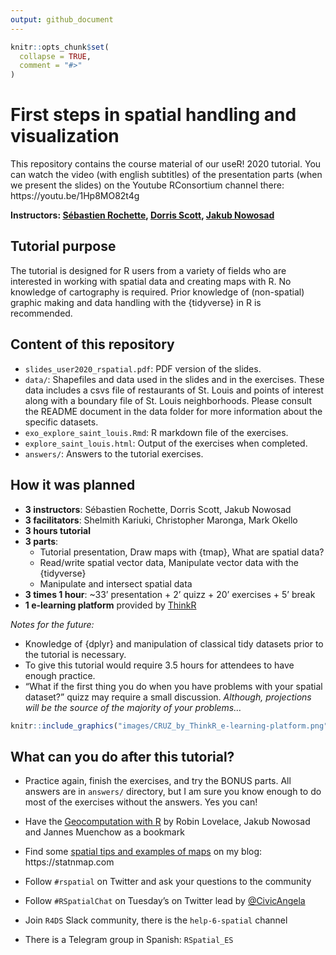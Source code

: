 ```yaml
---
output: github_document
---
```


<!-- README.md is generated from README.Rmd. Please edit that file -->

```r
knitr::opts_chunk$set(
  collapse = TRUE,
  comment = "#>"
)
```

# First steps in spatial handling and visualization

This repository contains the course material of our useR! 2020 tutorial. You can watch the video (with english subtitles) of the presentation parts (when we present the slides) on the Youtube RConsortium channel there: https://youtu.be/1Hp8MO82t4g    

**Instructors: [Sébastien Rochette](https://twitter.com/statnmap), [Dorris Scott](https://twitter.com/Dorris_Scott), [Jakub Nowosad](https://twitter.com/jakub_nowosad)**

<!-- badges: start -->
<!-- badges: end -->

## Tutorial purpose
The tutorial is designed for R users from a variety of fields who are interested in working with spatial data and creating maps with R. No knowledge of cartography is required. Prior knowledge of (non-spatial) graphic making and data handling with the {tidyverse} in R is recommended.


## Content of this repository
- `slides_user2020_rspatial.pdf`: PDF version of the slides.
- `data/`: Shapefiles and data used in the slides and in the exercises. These data includes a csvs file of restaurants of St. Louis and points of interest along with a boundary file of St. Louis neighborhoods.  Please consult the README document in the data folder for more information about the specific datasets. 
- `exo_explore_saint_louis.Rmd`: R markdown file of the exercises.
- `explore_saint_louis.html`: Output of the exercises when completed.
- `answers/`: Answers to the tutorial exercises. 

## How it was planned

- **3 instructors**: Sébastien Rochette, Dorris Scott, Jakub Nowosad
- **3 facilitators**: Shelmith Kariuki, Christopher Maronga, Mark Okello
- **3 hours tutorial**
- **3 parts**:
  + Tutorial presentation, Draw maps with {tmap}, What are spatial data?
  + Read/write spatial vector data, Manipulate vector data with the {tidyverse}
  + Manipulate and intersect spatial data
- **3 times 1 hour**: ~33' presentation + 2' quizz + 20' exercises + 5' break
- **1 e-learning platform** provided by [ThinkR](https://rtask.thinkr.fr/remote-trainings-and-certification/)

_Notes for the future:_  

- Knowledge of {dplyr} and manipulation of classical tidy datasets prior to the tutorial is necessary.
- To give this tutorial would require 3.5 hours for attendees to have enough practice.
- "What if the first thing you do when you have problems with your spatial dataset?" quizz may require a small discussion. _Although, projections will be the source of the majority of your problems..._

```r
knitr::include_graphics("images/CRUZ_by_ThinkR_e-learning-platform.png")
```


## What can you do after this tutorial?  

- Practice again, finish the exercises, and try the BONUS parts. All answers are in `answers/` directory, but I am sure you know enough to do most of the exercises without the answers. Yes you can!

- Have the [Geocomputation with R](https://geocompr.robinlovelace.net/) by Robin Lovelace, Jakub Nowosad and Jannes Muenchow as a bookmark
- Find some [spatial tips and examples of maps](https://statnmap.com) on my blog: https://statnmap.com
- Follow `#rspatial` on Twitter and ask your questions to the community
- Follow `#RSpatialChat` on Tuesday's on Twitter lead by [\@CivicAngela](https://twitter.com/CivicAngela)
- Join `R4DS` Slack community, there is the `help-6-spatial` channel
- There is a Telegram group in Spanish: `RSpatial_ES`



